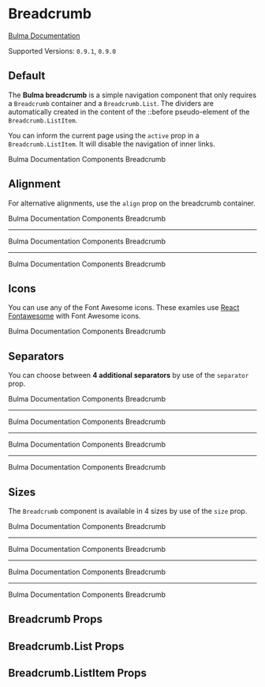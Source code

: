 


<Meta title="Components/Breadcrumb" component={Breadcrumb} />

# Breadcrumb

[Bulma Documentation](https://bulma.io/documentation/components/breadcrumb/)

Supported Versions: `0.9.1`, `0.9.0`

## Default

The **Bulma breadcrumb** is a simple navigation component that only requires a `Breadcrumb` container and a `Breadcrumb.List`. The dividers are automatically created in the content of the ::before pseudo-element of the `Breadcrumb.ListItem`.

You can inform the current page using the `active` prop in a `Breadcrumb.ListItem`. It will disable the navigation of inner links.

<Canvas>
  <Story name="Default">
    <Breadcrumb>
      <Breadcrumb.List>
        <Breadcrumb.ListItem><a>Bulma</a></Breadcrumb.ListItem>
        <Breadcrumb.ListItem><a>Documentation</a></Breadcrumb.ListItem>
        <Breadcrumb.ListItem><a>Components</a></Breadcrumb.ListItem>
        <Breadcrumb.ListItem active><a>Breadcrumb</a></Breadcrumb.ListItem>
      </Breadcrumb.List>
    </Breadcrumb>
  </Story>
</Canvas>

## Alignment

For alternative alignments, use the `align` prop on the breadcrumb container.

<Canvas>
  <Story name="Alignment">
    <Breadcrumb>
      <Breadcrumb.List>
        <Breadcrumb.ListItem><a>Bulma</a></Breadcrumb.ListItem>
        <Breadcrumb.ListItem><a>Documentation</a></Breadcrumb.ListItem>
        <Breadcrumb.ListItem><a>Components</a></Breadcrumb.ListItem>
        <Breadcrumb.ListItem active><a>Breadcrumb</a></Breadcrumb.ListItem>
      </Breadcrumb.List>
    </Breadcrumb>
    <hr />
    <Breadcrumb align="center">
      <Breadcrumb.List>
        <Breadcrumb.ListItem><a>Bulma</a></Breadcrumb.ListItem>
        <Breadcrumb.ListItem><a>Documentation</a></Breadcrumb.ListItem>
        <Breadcrumb.ListItem><a>Components</a></Breadcrumb.ListItem>
        <Breadcrumb.ListItem active><a>Breadcrumb</a></Breadcrumb.ListItem>
      </Breadcrumb.List>
    </Breadcrumb>
    <hr />
    <Breadcrumb align="right">
      <Breadcrumb.List>
        <Breadcrumb.ListItem><a>Bulma</a></Breadcrumb.ListItem>
        <Breadcrumb.ListItem><a>Documentation</a></Breadcrumb.ListItem>
        <Breadcrumb.ListItem><a>Components</a></Breadcrumb.ListItem>
        <Breadcrumb.ListItem active><a>Breadcrumb</a></Breadcrumb.ListItem>
      </Breadcrumb.List>
    </Breadcrumb>
  </Story>
</Canvas>

## Icons

You can use any of the Font Awesome icons. These examles use [React Fontawesome](https://github.com/FortAwesome/react-fontawesome) with Font Awesome icons.

<Canvas>
  <Story name="Icons">
    <Breadcrumb>
      <Breadcrumb.List>
        <Breadcrumb.ListItem>
          <a>
            <Icon size="small">
              <FontAwesomeIcon icon={faHome} />
            </Icon>
            <span>Bulma</span>
          </a>
        </Breadcrumb.ListItem>
        <Breadcrumb.ListItem>
          <a>
            <Icon size="small">
              <FontAwesomeIcon icon={faBook} />
            </Icon>
            <span>Documentation</span>
          </a>
        </Breadcrumb.ListItem>
        <Breadcrumb.ListItem>
          <a>
            <Icon size="small">
              <FontAwesomeIcon icon={faPuzzlePiece} />
            </Icon>
            <span>Components</span>
          </a>
        </Breadcrumb.ListItem>
        <Breadcrumb.ListItem active>
          <a>
            <Icon size="small">
              <FontAwesomeIcon icon={faThumbsUp} />
            </Icon>
            <span>Breadcrumb</span>
          </a>
        </Breadcrumb.ListItem>
      </Breadcrumb.List>
    </Breadcrumb>
  </Story>
</Canvas>

## Separators

You can choose between **4 additional separators** by use of the `separator` prop.

<Canvas>
  <Story name="Separators">
    <Breadcrumb separator="arrow">
      <Breadcrumb.List>
        <Breadcrumb.ListItem><a>Bulma</a></Breadcrumb.ListItem>
        <Breadcrumb.ListItem><a>Documentation</a></Breadcrumb.ListItem>
        <Breadcrumb.ListItem><a>Components</a></Breadcrumb.ListItem>
        <Breadcrumb.ListItem active><a>Breadcrumb</a></Breadcrumb.ListItem>
      </Breadcrumb.List>
    </Breadcrumb>
    <hr />
    <Breadcrumb separator="bullet">
      <Breadcrumb.List>
        <Breadcrumb.ListItem><a>Bulma</a></Breadcrumb.ListItem>
        <Breadcrumb.ListItem><a>Documentation</a></Breadcrumb.ListItem>
        <Breadcrumb.ListItem><a>Components</a></Breadcrumb.ListItem>
        <Breadcrumb.ListItem active><a>Breadcrumb</a></Breadcrumb.ListItem>
      </Breadcrumb.List>
    </Breadcrumb>
    <hr />
    <Breadcrumb separator="dot">
      <Breadcrumb.List>
        <Breadcrumb.ListItem><a>Bulma</a></Breadcrumb.ListItem>
        <Breadcrumb.ListItem><a>Documentation</a></Breadcrumb.ListItem>
        <Breadcrumb.ListItem><a>Components</a></Breadcrumb.ListItem>
        <Breadcrumb.ListItem active><a>Breadcrumb</a></Breadcrumb.ListItem>
      </Breadcrumb.List>
    </Breadcrumb>
    <hr />
    <Breadcrumb separator="succeeds">
      <Breadcrumb.List>
        <Breadcrumb.ListItem><a>Bulma</a></Breadcrumb.ListItem>
        <Breadcrumb.ListItem><a>Documentation</a></Breadcrumb.ListItem>
        <Breadcrumb.ListItem><a>Components</a></Breadcrumb.ListItem>
        <Breadcrumb.ListItem active><a>Breadcrumb</a></Breadcrumb.ListItem>
      </Breadcrumb.List>
    </Breadcrumb>
  </Story>
</Canvas>

## Sizes

The `Breadcrumb` component is available in 4 sizes by use of the `size` prop.

<Canvas>
  <Story name="Sizes">
    <Breadcrumb size="small">
      <Breadcrumb.List>
        <Breadcrumb.ListItem><a>Bulma</a></Breadcrumb.ListItem>
        <Breadcrumb.ListItem><a>Documentation</a></Breadcrumb.ListItem>
        <Breadcrumb.ListItem><a>Components</a></Breadcrumb.ListItem>
        <Breadcrumb.ListItem active><a>Breadcrumb</a></Breadcrumb.ListItem>
      </Breadcrumb.List>
    </Breadcrumb>
    <hr />
    <Breadcrumb>
      <Breadcrumb.List>
        <Breadcrumb.ListItem><a>Bulma</a></Breadcrumb.ListItem>
        <Breadcrumb.ListItem><a>Documentation</a></Breadcrumb.ListItem>
        <Breadcrumb.ListItem><a>Components</a></Breadcrumb.ListItem>
        <Breadcrumb.ListItem active><a>Breadcrumb</a></Breadcrumb.ListItem>
      </Breadcrumb.List>
    </Breadcrumb>
    <hr />
    <Breadcrumb size="medium">
      <Breadcrumb.List>
        <Breadcrumb.ListItem><a>Bulma</a></Breadcrumb.ListItem>
        <Breadcrumb.ListItem><a>Documentation</a></Breadcrumb.ListItem>
        <Breadcrumb.ListItem><a>Components</a></Breadcrumb.ListItem>
        <Breadcrumb.ListItem active><a>Breadcrumb</a></Breadcrumb.ListItem>
      </Breadcrumb.List>
    </Breadcrumb>
    <hr />
    <Breadcrumb size="large">
      <Breadcrumb.List>
        <Breadcrumb.ListItem><a>Bulma</a></Breadcrumb.ListItem>
        <Breadcrumb.ListItem><a>Documentation</a></Breadcrumb.ListItem>
        <Breadcrumb.ListItem><a>Components</a></Breadcrumb.ListItem>
        <Breadcrumb.ListItem active><a>Breadcrumb</a></Breadcrumb.ListItem>
      </Breadcrumb.List>
    </Breadcrumb>
  </Story>
</Canvas>

## Breadcrumb Props

<ArgsTable of={Breadcrumb} />

## Breadcrumb.List Props

<ArgsTable of={Breadcrumb.List} />

## Breadcrumb.ListItem Props

<ArgsTable of={Breadcrumb.ListItem} />

